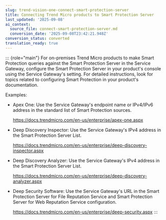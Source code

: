 ```yaml
---
slug: trend-vision-one-connect-smart-protection-server
title: Connecting Trend Micro products to Smart Protection Server
last_updated: '2025-09-08'
ai_context:
  source_file: connect-smart-protection-server.md
  conversion_date: '2025-09-08T23:42:21.948Z'
conversion_status: converted
translation_ready: true
---
```


::: {role="main"}
For on-premises Trend Micro products to make Smart Protection queries against the Smart Protection Server in the Service Gateway, configure the Smart Protection Server in your product's console using the Service Gateway's setting. For detailed instructions, look for topics related to configuring Smart Protection in your product's documentation.

Examples:

- Apex One: Use the Service Gateway's endpoint name or IPv4/IPv6 address in the standard list of Smart Protection sources.

  <https://docs.trendmicro.com/en-us/enterprise/apex-one.aspx>

- Deep Discovery Inspector: Use the Service Gateway's IPv4 address in the Smart Protection Server List.

  <https://docs.trendmicro.com/en-us/enterprise/deep-discovery-inspector.aspx>

- Deep Discovery Analyzer: Use the Service Gateway's IPv4 address in the Smart Protection Server List.

  <https://docs.trendmicro.com/en-us/enterprise/deep-discovery-analyzer.aspx>

- Deep Security Software: Use the Service Gateway's URL in the Smart Protection Server for File Reputation Service and Smart Protection Server for Web Reputation Service configuration.

  <https://docs.trendmicro.com/en-us/enterprise/deep-security.aspx>
:::

